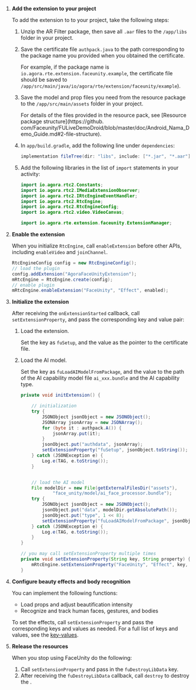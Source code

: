 <PlatformWrapper platform="android">

1. **Add the extension to your project**

    To add the <Vg k="RTEE_FU" /> extension to to your project, take the following steps:

    1. Unzip the <Vg k="RTEE_FU" /> AR Filter package, then save all `.aar` files to the `/app/libs` folder in your
  <Vpl k="NAME"/> project.
    1. Save the certificate file `authpack.java` to the path corresponding to the package name you provided when you
  obtained the certificate.

        For example, if the package name is `io.agora.rte.extension.faceunity.example`, the certificate file should be saved to `/app/src/main/java/io/agora/rte/extension/faceunity/example`).

    1. Save the model and prop files you need from the resource package to the `/app/src/main/assets` folder in your project.

        For details of the files provided in the resource pack, see [Resource package structure](https://github.
  com/Faceunity/FULiveDemoDroid/blob/master/doc/Android_Nama_Demo_Guide.md#2-file-structure).
    1. In `app/build.gradle`, add the following line under `dependencies`:
    
        ```java
        implementation fileTree(dir: "libs", include: ["*.jar", "*.aar"])
        ```

    1. Add the following libraries in the list of `import` statements in your <Vpl k="NAME"/> activity:
    
        ```java
        import io.agora.rtc2.Constants;
        import io.agora.rtc2.IMediaExtensionObserver;
        import io.agora.rtc2.IRtcEngineEventHandler;
        import io.agora.rtc2.RtcEngine;
        import io.agora.rtc2.RtcEngineConfig;
        import io.agora.rtc2.video.VideoCanvas;

        import io.agora.rte.extension.faceunity.ExtensionManager;
        ```

1. **Enable the extension**

    When you initialize `RtcEngine`, call `enableExtension` before other APIs, including `enableVideo` and
  `joinChannel`.

    ```java
    RtcEngineConfig config = new RtcEngineConfig();
    // load the plugin
    config.addExtension("AgoraFaceUnityExtension");
    mRtcEngine = RtcEngine.create(config);
    // enable plugin
    mRtcEngine.enableExtension("FaceUnity", "Effect", enabled);
    ```

1. **Initialize the extension**

    After receiving the `onExtensionStarted` callback, call `setExtensionProperty`, and pass the corresponding key and value pair:

    1. Load the extension.

        Set the key as `fuSetup`, and the value as the pointer to the certificate file.

    2. Load the AI model.

        Set the key as `fuLoadAIModelFromPackage`, and the value to the path of the AI
  capability model file `ai_xxx.bundle` and the AI capability type.

        ```java
        private void initExtension() {

            // initialization
            try {
                JSONObject jsonObject = new JSONObject();
                JSONArray jsonArray = new JSONArray();
                for (byte it : authpack.A()) {
                    jsonArray.put(it);
                }
                jsonObject.put("authdata", jsonArray);
                setExtensionProperty("fuSetup", jsonObject.toString());
            } catch (JSONException e) {
                Log.e(TAG, e.toString());
            }


            // load the AI model
            File modelDir = new File(getExternalFilesDir("assets"),
                    "face_unity/model/ai_face_processor.bundle");
            try {
                JSONObject jsonObject = new JSONObject();
                jsonObject.put("data", modelDir.getAbsolutePath());
                jsonObject.put("type", 1 << 8);
                setExtensionProperty("fuLoadAIModelFromPackage", jsonObject.toString());
            } catch (JSONException e) {
                Log.e(TAG, e.toString());
            }
        }

        // you may call setExtensionProperty multiple times
        private void setExtensionProperty(String key, String property) {
            mRtcEngine.setExtensionProperty("FaceUnity", "Effect", key, property);
        }
        ```

1. **Configure beauty effects and body recognition**

    You can implement the following functions:
    - Load props and adjust beautification intensity
    - Recognize and track human faces, gestures, and bodies

    To set the effects, call `setExtensionProperty` and pass the corresponding keys and values as needed. For a full
  list of keys and values, see the [<Vg k="RTEE_FU"/> key-values](#faceunity-key-value-overview).

1. **Release the resources**

    When you stop using FaceUnity do the following:

    1. Call `setExtensionProperty` and pass in the `fuDestroyLibData` key.
    2. After receiving the `fuDestroyLibData` callback, call `destroy` to destroy the <Vg k="ENGINE"/>.

</PlatformWrapper>
